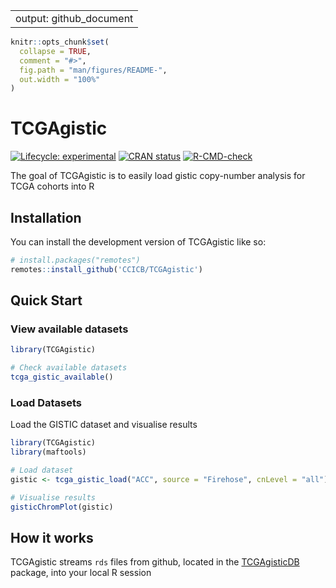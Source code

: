 
---
output: github_document
---

<!-- README.md is generated from README.Rmd. Please edit that file -->

```r
knitr::opts_chunk$set(
  collapse = TRUE,
  comment = "#>",
  fig.path = "man/figures/README-",
  out.width = "100%"
)
```

# TCGAgistic

<!-- badges: start -->
[![Lifecycle: experimental](https://img.shields.io/badge/lifecycle-experimental-orange.svg)](https://lifecycle.r-lib.org/articles/stages.html#experimental)
[![CRAN status](https://www.r-pkg.org/badges/version/TCGAgistic)](https://CRAN.R-project.org/package=TCGAgistic)
[![R-CMD-check](https://github.com/CCICB/TCGAgistic/actions/workflows/R-CMD-check.yaml/badge.svg)](https://github.com/CCICB/TCGAgistic/actions/workflows/R-CMD-check.yaml)
<!-- badges: end -->

The goal of TCGAgistic is to easily load gistic copy-number analysis for TCGA cohorts into R

## Installation

You can install the development version of TCGAgistic like so:

``` r
# install.packages("remotes")
remotes::install_github('CCICB/TCGAgistic')
```

## Quick Start


### View available datasets
```r
library(TCGAgistic)

# Check available datasets
tcga_gistic_available()
```


### Load Datasets

Load the GISTIC dataset and visualise results

```r
library(TCGAgistic)
library(maftools)

# Load dataset
gistic <- tcga_gistic_load("ACC", source = "Firehose", cnLevel = "all")

# Visualise results
gisticChromPlot(gistic)
```


## How it works

TCGAgistic streams `rds` files from github, located in the [TCGAgisticDB](https://github.com/CCICB/TCGAgisticDB) package, into your local R session


